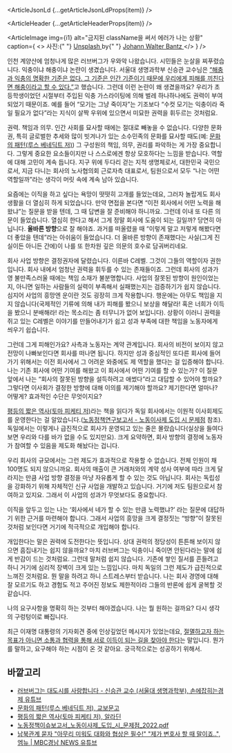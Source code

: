 

<ArticleJsonLd {...getArticleJsonLdProps(item)} />

<ArticleHeader {...getArticleHeaderProps(item)} />

<ArticleImage
  img={i1}
  alt="금지된 className을 써서 에러가 나는 상황"
  caption={
    <>
      사진:{" "}
      <a href="https://unsplash.com/ko/%EC%82%AC%EC%A7%84/man-in-black-and-white-striped-long-sleeve-shirt-Clv9DfJLwac?utm_content=creditCopyText&utm_medium=referral&utm_source=unsplash">
        Unsplash
      </a>
      by{" "}
      <a href="https://unsplash.com/ko/@1walter2?utm_content=creditCopyText&utm_medium=referral&utm_source=unsplash">
        Johann Walter Bantz
      </a>
    </>
  }
/>

인천 계양산에 엄청나게 많은 러브버그가 우와악 나왔습니다. 시민들은 눈살을 찌푸렸습니다. 익충이냐 해충이냐 논란이 생겼습니다. 서울대 생명과학부 신승관 교수님은 [“해충과 익충의 명확한 기준은 없다. 그 기준은 인간 기준이기 때문에 우리에게 피해를 끼친다면 해충이라고 할 수 있다.”](https://www.youtube.com/watch?v=1fg0cJvT1Xg)고 했습니다. 그런데 이런 논란이 왜 생겼을까요? 우리가 초등학생이었던 시절부터 주입된 익충 가스라이팅에 의해 벌레 하나하나에도 권력이 부여되었기 때문이죠. 예를 들어 “모기는 그냥 죽이자”는 기조보다 “수컷 모기는 익충이라 죽일 필요가 없다”라는 지식이 살짝 우위에 있으면서 미묘한 권력을 휘두르는 것처럼요.

권력. 책임과 의무. 인간 사회를 묘사할 때에는 절대로 빼놓을 수 없습니다. 다양한 문화권, 특히 글로벌한 추세와 많이 빗겨나가 있는 소수민족의 문화를 묘사할 때도(예: [문화의 패턴(루스 베네딕트 저)](https://product.kyobobook.co.kr/detail/S000001587883)) 그 구성원의 책임, 의무, 권리를 파악하는 게 가장 중요합니다. 그렇게 중요한 요소들이지만 나 스스로에겐 항상 모호하다는 느낌을 받습니다. 역할에 대해 고민이 계속 듭니다. 지구 위에 두다리 걷는 지적 생명체로서, 대한민국 국민으로서, 지금 다니는 회사의 노사협의회 근로자측 대표로서, 팀원으로서 모두 “나는 어떤 역할일까”라는 생각이 머릿 속에 계속 남아 있습니다.

요즘에는 이직을 하고 싶다는 욕망이 떳떳히 고개를 들었는데요, 그러자 놀랍게도 회사 생활을 더 열심히 하게 되었습니다. 만약 면접을 본다면 “이전 회사에서 어떤 노력을 해왔냐”는 질문을 받을 텐데, 그 때 답변을 잘 준비해야 하니까요. 그런데 이내 또 다른 의문이 들었습니다. 열심히 한다고 해서 그게 정말 회사에 도움이 되는 길일까? 당연히 아닙니다. **올바른 방향**으로 잘 해야죠. 과거를 떠올렸을 때 “이렇게 말고 저렇게 해봤다면 더 좋았을 텐데”라는 아쉬움이 들었습니다. 더 올바른 방향이 존재했다는 사실(그게 진실이든 아니든 간에)이 나를 또 한차원 깊은 의문의 호수로 담궈버리네요.

회사 사업 방향은 결정권자에 달렸습니다. 이른바 C레벨. 그것이 그들의 역할이자 권한입니다. 회사 내에서 엄청난 권력을 휘두를 수 있는 존재들이죠. 그런데 회사의 성과가 영 불만족스러울 때에는 책임 소재가 불분명합니다. 사업의 잘못된 방향이 원인이었는지, 아니면 일하는 사람들의 실력이 부족해서 실패했는지는 검증하기가 쉽지 않습니다. 심지어 사업의 흥망엔 운이란 것도 굉장히 크게 작용합니다. 행운에는 아무도 책임을 지지 않습니다(국제적인 기류에 의해 내가 피해를 봤으니 보상을 해달라! 혹은 너희가 이득을 봤으니 분배해라! 라는 목소리는 좀 터무니가 없어 보입니다). 상황이 이러니 권력을 쥐고 있는 C레벨은 이야기를 만들어내기가 쉽고 성과 부족에 대한 책임을 노동자에게 씌우기 쉽습니다.

그런데 그게 피해인가요? 사측과 노동자는 계약 관계입니다. 회사의 비전이 보이지 않고 전망이 나빠보인다면 회사를 떠나면 됩니다. 하지만 성과 중심적인 또다른 회사에 들어가기 위해서는 이전 회사에서 그 어려운 와중에도 제 역할을 했다는 걸 입증해야 합니다. 나는 기존 회사에 어떤 기여를 해왔고 이 회사에서 어떤 기여를 할 수 있는가? 이 질문 앞에서 나는 “회사의 잘못된 방향을 설득하려고 애썼다”라고 대답할 수 있어야 할까요? 그렇다면 이사회가 결정한 방향에 대해 이의를 제기해야 할까요? 제기한다면 얼마나? 어떻게? 효과적인 수단은 무엇이지요?

[평등의 짧은 역사(토마 피케티 저)](https://www.aladin.co.kr/shop/wproduct.aspx?ItemId=342095714)라는 책을 읽다가 독일 회사에서는 이원적 이사회제도를 운영한다는 걸 알았습니다.([노동정책연구보고서 - 노동이사제 도입 시 문제점](https://github.com/echoja/springfall/releases/download/v0.1.2/_._._._._2022.pdf) 참조). 독일에서는 이렇게나 급진적으로 회사가 운영되고 있는 줄은 몰랐습니다(실상을 들여다보면 우리와 다를 바가 없을 수도 있지만요). 크게 요약하면, 회사 방향의 결정에 노동자가 참여할 수 있음을 제도화 해놨다는 겁니다.

우리 회사의 규모에서는 그런 제도가 효과적으로 작용할 수 없습니다. 전체 인원이 채 100명도 되지 않으니까요. 회사의 매출이 큰 거래처와의 계약 성사 여부에 따라 크게 달라지는 만큼 사업 방향 결정을 마냥 자유롭게 할 수 있는 것도 아닙니다. 회사는 독립성을 강화하기 위해 자체적인 신규 사업을 개발하고 있습니다. 거기에 저도 팀원으로서 참여하고 있지요. 그래서 이 사업의 성과가 무엇보다도 중요합니다.

이직을 앞두고 있는 나는 ‘회사에서 네가 할 수 있는 만큼 노력했냐?’ 라는 질문에 대답하기 위한 근거를 마련해야 합니다. 그래서 사업의 흥망을 크게 결정짓는 “방향”이 잘못된 것처럼 보인다면 거기에 적극적으로 개입해야 합니다.

개입한다는 말은 권력에 도전한다는 뜻입니다. 상대 권력의 정당성이 튼튼해 보이지 않으면 흠집내기는 쉽지 않을까요? 마치 러브버그는 익충이니 죽이면 안된다라는 말에 쉽게 반감이 드는 것처럼요. 그런데 말처럼 쉽지 않습니다. 기존에 쌓인 질서를 흔들려고 하니 거기에 심리적 장벽이 크게 있는 느낌입니다. 마치 독일의 그런 제도가 급진적으로 느껴진 것처럼요. 뭔 말을 하려고 하니 스트레스부터 받습니다. 나는 회사 경영에 대해 잘 모르기도 하고 경험도 적고 주어진 정보도 제한적이라 그들의 반론에 쉽게 굴복할 것 같습니다.

나의 요구사항을 명확히 하는 것부터 해야겠습니다. 나는 뭘 원하는 걸까요? 다시 생각의 구렁텅이로 빠집니다.

최근 이재명 대통령의 기자회견 중에 인상깊었던 메시지가 있었는데요, [절멸하고자 하는 목표가 아니면 소통과 협력을 통해 서로 이득이 되는 길을 찾아야 한다](https://www.youtube.com/watch?v=gHv3cDpbZX0)는 말입니다. 뭔가를 말하고, 요구해야 하는 시점이 온 것 같아요. 궁극적으로는 성공하기 위해서.

## 바깥고리

- [러브버그는 대도시를 사랑합니다 - 신승관 교수 (서울대 생명과학부), 손에잡히는경제 유튜브](https://www.youtube.com/watch?v=1fg0cJvT1Xg)
- [문화의 패턴(루스 베네딕트 저), 교보문고](https://product.kyobobook.co.kr/detail/S000001587883)
- [평등의 짧은 역사(토마 피케티 저), 알라딘](https://www.aladin.co.kr/shop/wproduct.aspx?ItemId=342095714)
- [노동정책이슈보고서\_노동이사제\_도입\_시\_문제점\_2022.pdf](https://github.com/echoja/springfall/releases/download/v0.1.2/_._._._._2022.pdf)
- [남북관계 묻자 "아무리 미워도 대화와 협상은 필수!" "제가 변호사 할 때 말이죠..", 엠뉴 | MBC경남 NEWS 유튜브](https://www.youtube.com/watch?v=gHv3cDpbZX0)
